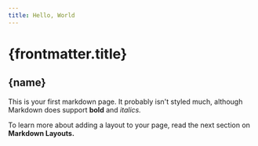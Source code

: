 ```yaml
---
title: Hello, World
---
```


# {frontmatter.title}

## {name}


This is your first markdown page. It probably isn't styled much, although
Markdown does support **bold** and _italics._

To learn more about adding a layout to your page, read the next section on **Markdown Layouts.**